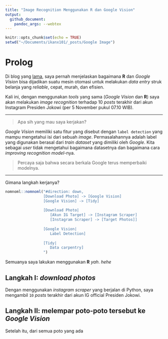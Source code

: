 ```yaml
---
title: "Image Recognition Menggunakan R dan Google Vision"
output: 
  github_document:
    pandoc_args: --webtex
---
```


```r
knitr::opts_chunk$set(echo = TRUE)
setwd("~/Documents/ikanx101/_posts/Google Image")
```

# Prolog

Di blog yang [lama](https://passingthroughresearcher.wordpress.com/2019/06/26/membaca-struk-belanja-optical-character-recognition/), saya pernah menjelaskan bagaimana __R__ dan _Google Vision_ bisa dijadikan suatu mesin otomasi untuk melakukan _data entry_ struk belanja yang _reliable_, cepat, murah, dan efisien.

Kali ini, dengan menggunakan _tools_ yang sama (_Google Vision_ dan __R__) saya akan melakukan _image recognition_ terhadap 10 _posts_ terakhir dari akun Instagram Presiden Jokowi (per 5 November pukul 07.10 WIB).

---

> Apa sih yang mau saya kerjakan?

_Google Vision_ memiliki satu fitur yang disebut dengan `label detection` yang mampu mengetahui isi dari sebuah _image_. Permasalahannya adalah label yang digunakan berasal dari _train dataset_ yang dimiliki oleh _Google_. Kita sebagai _user_ tidak mengetahui bagaimana datasetnya dan bagaimana cara _improving recognition model_-nya. 

> Percaya saja bahwa secara berkala Google terus memperbaiki modelnya.

---

Gimana langkah kerjanya?

```r
nomnoml::nomnoml("#direction: down,
                 [Download Photo] -> [Google Vision]
                 [Google Vision] -> [Tidy]
                 
                 [Download Photo|
                    [Akun IG Target] -> [Instagram Scraper]
                    [Instagram Scraper] -> [Target Photos]]
                 
                 [Google Vision|
                    Label Detection]
                 
                 [Tidy|
                    Data carpentry]
                 ")
```

Semuanya saya lakukan menggunakan __R__ _yah_. _hehe_

## Langkah I: _download photos_

Dengan menggunakan _instagram scraper_ yang berjalan di Python, saya mengambil `10` _posts_ terakhir dari akun IG official Presiden Jokowi.

## Langkah II: melempar poto-poto tersebut ke _Google Vision_

Setelah itu, dari semua poto yang ada